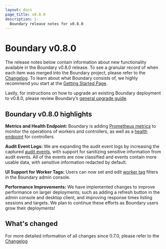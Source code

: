 ```yaml
---
layout: docs
page_title: v0.8.0
description: |-
  Boundary release notes for v0.8.0
---
```


# Boundary v0.8.0

The release notes below contain information about new functionality available in the Boundary v0.8.0 release.
To see a granular record of when each item was merged into the Boundary project, please refer to the [Changelog](https://github.com/hashicorp/boundary/blob/main/CHANGELOG.md).
To learn about what Boundary consists of, we highly recommend you start at the [Getting Started Page](/boundary/docs/getting-started).

Lastly, for instructions on how to upgrade an existing Boundary deployment to v0.8.0, please review Boundary’s [general upgrade guide](/boundary/tutorials/oss-configuration/upgrade-version).

## Boundary v0.8.0 highlights

**Metrics and Health Endpoint:** Boundary is adding [Prometheus metrics](/boundary/docs/oss/operations/metrics) to monitor the operations of workers and controllers,
as well as a [health endpoint](/boundary/docs/oss/operations/health) for controllers.

**Audit Event Logs:** We are expanding the audit event logs by increasing the captured [audit events](/boundary/docs/configuration/events/overview),
with support for sanitizing sensitive information from audit events. All of the events are now classified and events contain more usable data, with sensitive information redacted by default.

**UI Support for Worker Tags:** Users can now set and edit [worker tag](/boundary/docs/concepts/filtering/worker-tags) filters in the Boundary admin console.

**Performance Improvements:** We have implemented changes to improve performance on larger deployments; such as adding a refresh button in the admin console and desktop client,
and improving response times listing sessions and targets. We plan to continue these efforts as Boundary users grow their deployments!


## What's changed

For more detailed information of all changes since 0.7.0, please refer to the [Changelog](https://github.com/hashicorp/boundary/blob/main/CHANGELOG.md)
